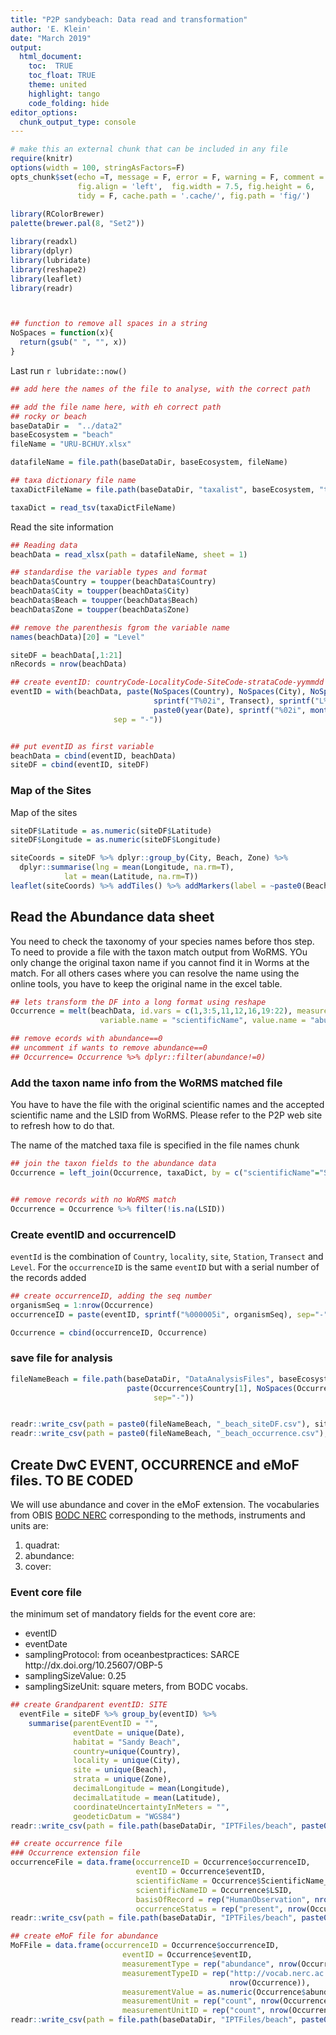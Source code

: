 ```yaml
---
title: "P2P sandybeach: Data read and transformation"
author: 'E. Klein'
date: "March 2019"
output: 
  html_document:
    toc:  TRUE
    toc_float: TRUE
    theme: united
    highlight: tango
    code_folding: hide
editor_options: 
  chunk_output_type: console
---
```



```r
# make this an external chunk that can be included in any file
require(knitr)
options(width = 100, stringAsFactors=F)
opts_chunk$set(echo =T, message = F, error = F, warning = F, comment = NA,  
               fig.align = 'left',  fig.width = 7.5, fig.height = 6,
               tidy = F, cache.path = '.cache/', fig.path = 'fig/')
               
library(RColorBrewer)
palette(brewer.pal(8, "Set2"))

library(readxl)
library(dplyr)
library(lubridate)
library(reshape2)
library(leaflet)
library(readr)



## function to remove all spaces in a string
NoSpaces = function(x){
  return(gsub(" ", "", x))
}
```

Last run `r lubridate::now()`


```r

## add here the names of the file to analyse, with the correct path

## add the file name here, with eh correct path
## rocky or beach
baseDataDir =  "../data2"
baseEcosystem = "beach"
fileName = "URU-BCHUY.xlsx"

datafileName = file.path(baseDataDir, baseEcosystem, fileName)

## taxa dictionary file name
taxaDictFileName = file.path(baseDataDir, "taxalist", baseEcosystem, "taxonlistALL.csv")

taxaDict = read_tsv(taxaDictFileName)

```

Read the site information

```r

## Reading data 
beachData = read_xlsx(path = datafileName, sheet = 1)

## standardise the variable types and format
beachData$Country = toupper(beachData$Country)
beachData$City = toupper(beachData$City)
beachData$Beach = toupper(beachData$Beach)
beachData$Zone = toupper(beachData$Zone)

## remove the parenthesis fgrom the variable name
names(beachData)[20] = "Level"

siteDF = beachData[,1:21]
nRecords = nrow(beachData)

## create eventID: countryCode-LocalityCode-SiteCode-strataCode-yymmdd
eventID = with(beachData, paste(NoSpaces(Country), NoSpaces(City), NoSpaces(Beach), Station, 
                                sprintf("T%02i", Transect), sprintf("L%02i",Level), Zone,
                                paste0(year(Date), sprintf("%02i", month(Date)), sprintf("%02i", day(Date))), 
                       sep = "-"))


## put eventID as first variable
beachData = cbind(eventID, beachData)
siteDF = cbind(eventID, siteDF)
```

### Map of the Sites


Map of the sites

```r
siteDF$Latitude = as.numeric(siteDF$Latitude)
siteDF$Longitude = as.numeric(siteDF$Longitude)

siteCoords = siteDF %>% dplyr::group_by(City, Beach, Zone) %>% 
  dplyr::summarise(lng = mean(Longitude, na.rm=T), 
            lat = mean(Latitude, na.rm=T))
leaflet(siteCoords) %>% addTiles() %>% addMarkers(label = ~paste0(Beach, "-", Zone))

```




## Read the Abundance data sheet

You need to check the taxonomy of your species names before thos step. To need to provide a file with the taxon match output from WoRMS. YOu only change the original taxon name if you cannot find it in Worms at the match. For all others cases where you can resolve the name using the online tools, you have to keep the original name in the excel table.

```r

## lets transform the DF into a long format using reshape
Occurrence = melt(beachData, id.vars = c(1,3:5,11,12,16,19:22), measure.vars = 23:ncol(beachData), 
                    variable.name = "scientificName", value.name = "abundance", na.rm = T)

## remove ecords with abundance==0
## uncomment if wants to remove abundance==0
## Occurrence= Occurrence %>% dplyr::filter(abundance!=0)

```


### Add the taxon name info from the WoRMS matched file

You have to have the file with the original scientific names and the accepted scientific name and the LSID from WoRMS. Please refer to the P2P web site to refresh how to do that.

The name of the matched taxa file is specified in the file names chunk

```r

## join the taxon fields to the abundance data
Occurrence = left_join(Occurrence, taxaDict, by = c("scientificName"="ScientificName"))


## remove records with no WoRMS match
Occurrence = Occurrence %>% filter(!is.na(LSID))
```

### Create eventID and occurrenceID

`eventId` is the combination of `Country`, `locality`, `site`, `Station`, `Transect` and `Level`.
For the `occurrenceID` is the same `eventID` but with a serial number of the records added

```r


## create occurrenceID, adding the seq number
organismSeq = 1:nrow(Occurrence)
occurrenceID = paste(eventID, sprintf("%000005i", organismSeq), sep="-")

Occurrence = cbind(occurrenceID, Occurrence)


```

### save file for analysis

```r
fileNameBeach = file.path(baseDataDir, "DataAnalysisFiles", baseEcosystem, 
                          paste(Occurrence$Country[1], NoSpaces(Occurrence$City[1]), NoSpaces(Occurrence$Beach[1]),
                                sep="-"))


readr::write_csv(path = paste0(fileNameBeach, "_beach_siteDF.csv"), siteDF)
readr::write_csv(path = paste0(fileNameBeach, "_beach_occurrence.csv"), Occurrence)

```


## Create DwC EVENT, OCCURRENCE and eMoF files. TO BE CODED

We will use abundance and cover in the eMoF extension. The vocabularies from OBIS [BODC NERC](http://vocab.nerc.ac.uk/collection/Q01/current/) corresponding to the methods, instruments and units are:

1. quadrat: 
2. abundance:
3. cover:

### Event core file

the minimum set of mandatory fields for the event core are:

- eventID	
- eventDate	
- samplingProtocol: from oceanbestpractices: SARCE http://dx.doi.org/10.25607/OBP-5
- samplingSizeValue: 0.25 
- samplingSizeUnit: square meters, from BODC vocabs.

```r
## create Grandparent eventID: SITE
  eventFile = siteDF %>% group_by(eventID) %>% 
    summarise(parentEventID = "", 
              eventDate = unique(Date),
              habitat = "Sandy Beach",
              country=unique(Country),
              locality = unique(City),
              site = unique(Beach),
              strata = unique(Zone),
              decimalLongitude = mean(Longitude),
              decimalLatitude = mean(Latitude),
              coordinateUncertaintyInMeters = "",
              geodeticDatum = "WGS84")
readr::write_csv(path = file.path(baseDataDir, "IPTFiles/beach", paste0(siteDF$Country[1], "-", siteDF$City[1], "-" , siteDF$Beach[1],"_ipt_event.csv")), eventFile)

```


```r
## create occurrence file
### Occurrence extension file
occurrenceFile = data.frame(occurrenceID = Occurrence$occurrenceID, 
                            eventID = Occurrence$eventID,
                            scientificName = Occurrence$ScientificName_accepted,
                            scientificNameID = Occurrence$LSID,
                            basisOfRecord = rep("HumanObservation", nrow(Occurrence)),
                            occurrenceStatus = rep("present", nrow(Occurrence)))
readr::write_csv(path = file.path(baseDataDir, "IPTFiles/beach", paste0(siteDF$Country[1], "-", siteDF$City[1],"-" , siteDF$Beach[1], "_ipt_occurrence.csv")), occurrenceFile)

```


```r
## create eMoF file for abundance
MoFFile = data.frame(occurrenceID = Occurrence$occurrenceID, 
                         eventID = Occurrence$eventID,
                         measurementType = rep("abundance", nrow(Occurrence)),
                         measurementTypeID = rep("http://vocab.nerc.ac.uk/collection/P06/current/UMSQ/1/",
                                                 nrow(Occurrence)),
                         measurementValue = as.numeric(Occurrence$abundance), 
                         measurementUnit = rep("count", nrow(Occurrence)),
                         measurementUnitID = rep("count", nrow(Occurrence))) ## needs to be checked
readr::write_csv(path = file.path(baseDataDir, "IPTFiles/beach", paste0(siteDF$Country[1], "-", siteDF$City[1],"-" , siteDF$Beach[1], "_ipt_MoF.csv")), MoFFile)

```

